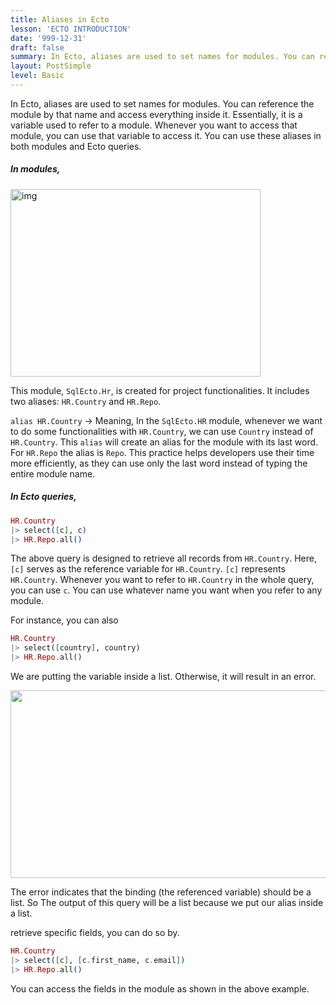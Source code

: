 ```yaml
---
title: Aliases in Ecto
lesson: 'ECTO INTRODUCTION'
date: '999-12-31'
draft: false
summary: In Ecto, aliases are used to set names for modules. You can reference the module by that name and access everything inside it.
layout: PostSimple
level: Basic
---
```


In Ecto, aliases are used to set names for modules. You can reference the module by that name and access everything inside it. Essentially, it is a variable used to refer to a module. Whenever you want to access that module, you can use that variable to access it. You can use these aliases in both modules and Ecto queries.

##### **In modules,**

<img src="/static/images/Pastedimage20231114171110.png" alt="img" width="400" height="300" />

This module, `SqlEcto.Hr`, is created for project functionalities. It includes two aliases: `HR.Country` and `HR.Repo`.

`alias HR.Country` -> Meaning, In the `SqlEcto.HR` module, whenever we want to do some functionalities with `HR.Country`, we can use `Country` instead of `HR.Country`. This `alias` will create an alias for the module with its last word. For `HR.Repo` the alias is `Repo`. This practice helps developers use their time more efficiently, as they can use only the last word instead of typing the entire module name.

##### **In Ecto queries,**

```Elixir
HR.Country
|> select([c], c)
|> HR.Repo.all()
```

The above query is designed to retrieve all records from `HR.Country`.
Here, `[c]` serves as the reference variable for `HR.Country`. `[c]` represents `HR.Country`. Whenever you want to refer to `HR.Country` in the whole query, you can use `c`. You can use whatever name you want when you refer to any module.

For instance, you can also

```Elixir
HR.Country
|> select([country], country)
|> HR.Repo.all()
```

We are putting the variable inside a list. Otherwise, it will result in an error.

<img src="/static/images/Pastedimage20231114175306.png" width="1400" height="300" />

The error indicates that the binding (the referenced variable) should be a list. So The output of this query will be a list because we put our alias inside a list.

retrieve specific fields, you can do so by.

```Elixir
HR.Country
|> select([c], [c.first_name, c.email])
|> HR.Repo.all()
```

You can access the fields in the module as shown in the above example.
